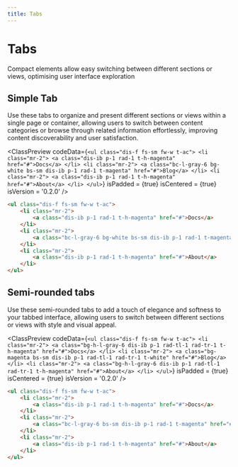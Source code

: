 ```yaml
---
title: Tabs
---
```



# Tabs

Compact elements allow easy switching between different sections or views, optimising user interface exploration

## Simple Tab

Use these tabs to organize and present different sections or views within a single page or container, allowing users to switch between content categories or browse through related information effortlessly, improving content discoverability and user satisfaction.

<ClassPreview
  codeData={`
    <ul class="dis-f fs-sm fw-w t-ac">
        <li class="mr-2">
            <a class="dis-ib p-1 rad-1 t-h-magenta" href="#">Docs</a>
        </li>
        <li class="mr-2">
            <a class="bc-l-gray-6 bg-white bs-sm dis-ib p-1 rad-1 t-magenta" href="#">Blog</a>
        </li>
        <li class="mr-2">
            <a class="dis-ib p-1 rad-1 t-h-magenta" href="#">About</a>
        </li>
    </ul>
  `}
  isPadded = {true}
  isCentered = {true}
  isVersion = '0.2.0'
/>

```html
<ul class="dis-f fs-sm fw-w t-ac">
    <li class="mr-2">
        <a class="dis-ib p-1 rad-1 t-h-magenta" href="#">Docs</a>
    </li>
    <li class="mr-2">
        <a class="bc-l-gray-6 bg-white bs-sm dis-ib p-1 rad-1 t-magenta" href="#">Blog</a>
    </li>
    <li class="mr-2">
        <a class="dis-ib p-1 rad-1 t-h-magenta" href="#">About</a>
    </li>
</ul>
```

## Semi-rounded tabs

Use these semi-rounded tabs to add a touch of elegance and softness to your tabbed interface, allowing users to switch between different sections or views with style and visual appeal.

<ClassPreview
  codeData={`
    <ul class="dis-f fs-sm fw-w t-ac">
        <li class="mr-2">
            <a class="bg-h-l-gray-6 dis-ib p-1 rad-tl-1 rad-tr-1 t-h-magenta" href="#">Docs</a>
        </li>
        <li class="mr-2">
            <a class="bg-magenta bs-sm dis-ib p-1 rad-tl-1 rad-tr-1 t-white" href="#">Blog</a>
        </li>
        <li class="mr-2">
            <a class="bg-h-l-gray-6 dis-ib p-1 rad-tl-1 rad-tr-1 t-h-magenta" href="#">About</a>
        </li>
    </ul>
  `}
  isPadded = {true}
  isCentered = {true}
  isVersion = '0.2.0'
/>

```html
<ul class="dis-f fs-sm fw-w t-ac">
    <li class="mr-2">
        <a class="dis-ib p-1 rad-1 t-h-magenta" href="#">Docs</a>
    </li>
    <li class="mr-2">
        <a class="bc-l-gray-6 bs-sm dis-ib p-1 rad-1 t-magenta" href="#">Blog</a>
    </li>
    <li class="mr-2">
        <a class="dis-ib p-1 rad-1 t-h-magenta" href="#">About</a>
    </li>
</ul>